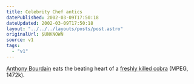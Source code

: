 ```yaml
---
title: Celebrity Chef antics
datePublished: 2002-03-09T17:50:18
dateUpdated: 2002-03-09T17:50:18
layout: "../../../layouts/posts/post.astro"
originalUrl: $UNKNOWN
source: v1
tags:
  - "v1"
---
```


[Anthony Bourdain][1] eats the beating heart of a [freshly killed cobra][2] (MPEG, 1472k).

[1]: http://www.bloomsburymagazine.com/anthonybourdain/
[2]: http://www.bloomsburymagazine.com/media/nucobra.mpg
